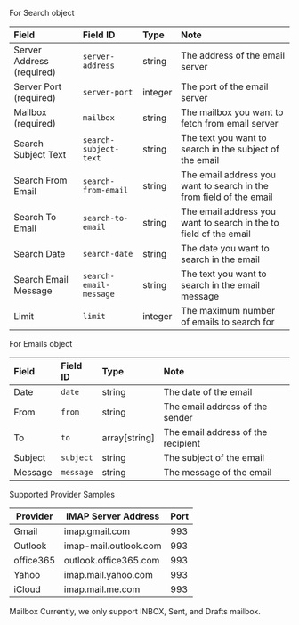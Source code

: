 For Search object

| Field | Field ID | Type | Note |
| :--- | :--- | :--- | :--- |
| Server Address (required) | `server-address` | string | The address of the email server |
| Server Port (required) | `server-port` | integer | The port of the email server |
| Mailbox (required) | `mailbox` | string | The mailbox you want to fetch from email server |
| Search Subject Text | `search-subject-text` | string | The text you want to search in the subject of the email |
| Search From Email | `search-from-email` | string | The email address you want to search in the from field of the email |
| Search To Email | `search-to-email` | string | The email address you want to search in the to field of the email |
| Search Date | `search-date` | string | The date you want to search in the email |
| Search Email Message | `search-email-message` | string | The text you want to search in the email message |
| Limit | `limit` | integer | The maximum number of emails to search for |


For Emails object

| Field | Field ID | Type | Note |
| :--- | :--- | :--- | :--- |
| Date | `date` | string | The date of the email |
| From | `from` | string | The email address of the sender |
| To | `to` | array[string] | The email address of the recipient |
| Subject | `subject` | string | The subject of the email |
| Message | `message` | string | The message of the email |


Supported Provider Samples

| Provider | IMAP Server Address | Port |
| --- | --- | --- |
| Gmail | imap.gmail.com | 993 |
| Outlook | imap-mail.outlook.com | 993 |
| office365 | outlook.office365.com | 993 |
| Yahoo | imap.mail.yahoo.com | 993 |
| iCloud | imap.mail.me.com | 993 |

Mailbox
Currently, we only support INBOX, Sent, and Drafts mailbox.

